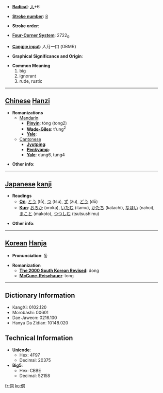 * '''[[Wiktionary:Chinese radical index| Radical]]''': [[Wiktionary:Chinese radical index 人|人]]+6

* '''[[Wiktionary:Chinese total strokes index|Stroke number]]''': [[Wiktionary:Chinese total strokes index 8|8]]

* '''Stroke order''': 

* '''[[Wiktionary:Chinese four corner index|Four-Corner System]]''': 2722<sub>0</sub>

* '''[[Wiktionary:Chinese Cangjie index|Cangjie input]]''': 人月一口 (OBMR)

* '''Graphical Significance and Origin''': 

* '''Common Meaning'''
*#big
*# ignorant
*# rude, rustic


----

== [[Chinese]] [[Hanzi]] ==

* '''Romanizations'''
** [[Mandarin]]
*** '''[[Pinyin]]''': tóng (tong2)
*** '''[[Wade-Giles]]''': t'ung<sup>2</sup>
*** '''[[Yale]]''': 
**[[Cantonese]]
***'''[[Jyutping]]''':
***'''[[Penkyamp]]''': 
***'''[[Yale]]''': dung6, tung4

* '''Other info''': 

----

== [[Japanese]] [[kanji]] ==

* '''Readings'''
** '''[[On]]''': [[とう]] (tō), [[つ]] (tsu), [[ず]] (zu), [[どう]] (dō)
** '''[[Kun]]''': [[おろか]] (oroka), [[いたむ]] (itamu), [[かたち]] (katachi), [[なほい]] (nahoi), [[まこと]] (makoto), [[つつしむ]] (tsutsushimu)

* '''Other info''':  

----

== [[Korean]] [[Hanja]] ==

* '''Pronunciation''': 동

* '''Romanization'''
** '''[[The 2000 South Korean Revised Romanization|The 2000 South Korean Revised]]''': dong
** '''[[McCune-Reischauer]]''': tong

----

== Dictionary Information ==

* KangXi: 0102.120
* Morobashi: 00601
* Dae Jaweon: 0216.100
* Hanyu Da Zidian: 10148.020

== Technical Information ==

* '''Unicode''':
** Hex: 4F97
** Decimal: 20375
* '''Big5''':
** Hex: CBBE
** Decimal: 52158

[[fr:侗]]
[[ko:侗]]